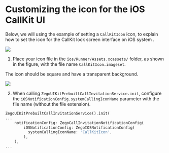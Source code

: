 # Customizing the icon for the iOS CallKit UI

Below, we will using the example of setting a <code>CallKitIcon</code> icon, to explain how to set the icon for the CallKit lock screen interface on iOS system .

<Frame width="256" height="auto" caption="">
  <img src="https://media-resource.spreading.io/5fa3f99cda659c8c9f2907cbb0242e6c/workspace86/ios_callkits_icon_device.jpeg" />
</Frame>


1. Place your icon file in the <code>ios/Runner/Assets.xcassets/</code> folder, as shown in the figure, with the file name <code>CallKitIcon.imageset</code>.

<Tip title="Tip">

The icon should be square and have a transparent background.

<Frame width="400" height="auto" caption="">
  <img src="https://media-resource.spreading.io/5fa3f99cda659c8c9f2907cbb0242e6c/workspace86/ios_callkits_icon.jpeg" />
</Frame>

</Tip>

2. When calling <code>ZegoUIKitPrebuiltCallInvitationService.init</code>, configure the <code>iOSNotificationConfig.systemCallingIconName</code> parameter with the file name (without the file extension).

```dart
ZegoUIKitPrebuiltCallInvitationService().init(
...
    notificationConfig: ZegoCallInvitationNotificationConfig(
        iOSNotificationConfig: ZegoIOSNotificationConfig(
          systemCallingIconName: 'CallKitIcon',
        ),
    ),
...
```



